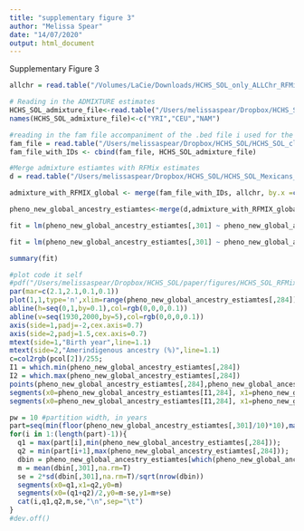 ```yaml
---
title: "supplementary figure 3"
author: "Melissa Spear"
date: "14/07/2020"
output: html_document
---
```



Supplementary Figure 3
```r
allchr = read.table("/Volumes/LaCie/Downloads/HCHS_SOL_only_ALLChr_RFMix_global_ancestry_estimates_050819.txt", header=T, stringsAsFactor = F)

# Reading in the ADMIXTURE estimates
HCHS_SOL_admixture_file<-read.table("/Users/melissaspear/Dropbox/HCHS_SOL/HCHS_SOL_clean_set_with_Reich_NAM_CEU_YRI_hg19_FINAL_030718_forwardstrand_PRUNED.3.Q",header=F,sep=' ')
names(HCHS_SOL_admixture_file)<-c("YRI","CEU","NAM")

#reading in the fam file accompaniment of the .bed file i used for the admixture run 
fam_file = read.table("/Users/melissaspear/Dropbox/HCHS_SOL/HCHS_SOL_clean_set_with_Reich_NAM_CEU_YRI_hg19_FINAL_030718_forwardstrand_PRUNED.fam", header=F, sep = ' ')
fam_file_with_IDs <- cbind(fam_file, HCHS_SOL_admixture_file)

#Merge admixture estiamtes with RFMix estimates
d = read.table("/Users/melissaspear/Dropbox/HCHS_SOL/HCHS_SOL_Mexicans_admixed_95_full_pheno_010919.txt",header=T,sep='\t')

admixture_with_RFMIX_global <- merge(fam_file_with_IDs, allchr, by.x =c("V2"), by.y=c("SAMPLE_ID"))

pheno_new_global_ancestry_estiamtes<-merge(d,admixture_with_RFMIX_global,by.x=c("V2"),by.y=c("V2"))

fit = lm(pheno_new_global_ancestry_estiamtes[,301] ~ pheno_new_global_ancestry_estiamtes[,284]+log(pheno_new_global_ancestry_estiamtes[,179])) #linear model: Native ancestry vs birth year

fit = lm(pheno_new_global_ancestry_estiamtes[,301] ~ pheno_new_global_ancestry_estiamtes[,284]+log(pheno_new_global_ancestry_estiamtes[,179])) #linear model: Native ancestry vs birth year

```


```r
summary(fit)
```

```r
#plot code it self 
#pdf("/Users/melissaspear/Dropbox/HCHS_SOL/paper/figures/HCHS_SOL_RFMix_NativeAmerican_ancestry_points+wiskers_dbins_071519_supplementary_figure3.pdf",height=2.25,width=2.375,pointsize=10)
par(mar=c(2.1,2.1,0.1,0.1))
plot(1,1,type='n',xlim=range(pheno_new_global_ancestry_estiamtes[,284]),ylim=c(0,1),xlab="",ylab="",xaxt='n',yaxt='n')
abline(h=seq(0,1,by=0.1),col=rgb(0,0,0,0.1))
abline(v=seq(1930,2000,by=5),col=rgb(0,0,0,0.1))
axis(side=1,padj=-2,cex.axis=0.7)
axis(side=2,padj=1.5,cex.axis=0.7)
mtext(side=1,"Birth year",line=1.1)
mtext(side=2,"Amerindigenous ancestry (%)",line=1.1)
c=col2rgb(pcol[2])/255;
I1 = which.min(pheno_new_global_ancestry_estiamtes[,284])
I2 = which.max(pheno_new_global_ancestry_estiamtes[,284])
points(pheno_new_global_ancestry_estiamtes[,284],pheno_new_global_ancestry_estiamtes[,301],col=rgb(c[1],c[2],c[3],0.2),pch=16,cex=0.5)
segments(x0=pheno_new_global_ancestry_estiamtes[I1,284], x1=pheno_new_global_ancestry_estiamtes[I2,284],y0=fit$fitted.values[I1],y1=fit$fitted.values[I2],col="white",lwd=3)
segments(x0=pheno_new_global_ancestry_estiamtes[I1,284], x1=pheno_new_global_ancestry_estiamtes[I2,284],y0=fit$fitted.values[I1],y1=fit$fitted.values[I2],col=pcol[2],lwd=2)

pw = 10 #partition width, in years
part=seq(min(floor(pheno_new_global_ancestry_estiamtes[,301]/10)*10),max(ceiling(pheno_new_global_ancestry_estiamtes[,284]/10)*10),by=pw)
for(i in 1:(length(part)-1)){
  q1 = max(part[i],min(pheno_new_global_ancestry_estiamtes[,284]));
  q2 = min(part[i+1],max(pheno_new_global_ancestry_estiamtes[,284]));
  dbin = pheno_new_global_ancestry_estiamtes[which(pheno_new_global_ancestry_estiamtes[,284]>q1 & pheno_new_global_ancestry_estiamtes[,284]<=q2),]
  m = mean(dbin[,301],na.rm=T)
  se = 2*sd(dbin[,301],na.rm=T)/sqrt(nrow(dbin))
  segments(x0=q1,x1=q2,y0=m)
  segments(x0=(q1+q2)/2,y0=m-se,y1=m+se)
  cat(i,q1,q2,m,se,"\n",sep="\t")
}
#dev.off()

```
